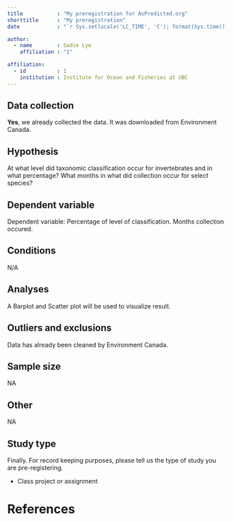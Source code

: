 ```yaml
---
title           : "My preregistration for AsPredicted.org"
shorttitle      : "My preregistration"
date            : "`r Sys.setlocale('LC_TIME', 'C'); format(Sys.time(), '%d\\\\. %B %Y')`"

author: 
  - name        : Sadie Lye
    affiliation : "1"

affiliation:
  - id          : 1
    institution : Institute for Ocean and Fisheries at UBC
---
```


<!-- To keep pre-registrations to a reasonable length for readers, we recommend answers fit within a single page .pdf document, roughly 3200 characters. Read more about this here: https://aspredicted.org/messages/why_limits.php -->

## Data collection

<!-- Have any data been collected for this study already? (Note: "Yes" is not an accepted answer.) -->

**Yes**, we already collected the data. It was downloaded from Environment Canada. 

## Hypothesis

<!-- What's the main question being asked or hypothesis being tested in this study? -->

At what  level did taxonomic classification occur for invertebrates and in what percentage? 
What months in what did collection occur for select species?

## Dependent variable

Dependent variable: Percentage of level of classification. Months collection occured. 

## Conditions

N/A


## Analyses

A Barplot and Scatter plot will be used to visualize result. 

## Outliers and exclusions

Data has already been cleaned by Environment Canada. 


## Sample size

NA

## Other

NA

## Study type

Finally. For record keeping purposes, please tell us the type of study you are pre-registering.

-   Class project or assignment

# References

## 

```{=tex}
\vspace{-2pc}
\setlength{\parindent}{-0.5in}
\setlength{\leftskip}{-1in}
\setlength{\parskip}{8pt}
```
\noindent
